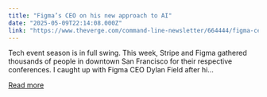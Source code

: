 ```yaml
---
title: "Figma’s CEO on his new approach to AI"
date: "2025-05-09T22:14:08.000Z"
link: "https://www.theverge.com/command-line-newsletter/664444/figma-ceo-ai-config-interview"
---
```


Tech event season is in full swing. This week, Stripe and Figma gathered thousands of people in downtown San Francisco for their respective conferences. I caught up with Figma CEO Dylan Field after hi...

[Read more](https://www.theverge.com/command-line-newsletter/664444/figma-ceo-ai-config-interview)

